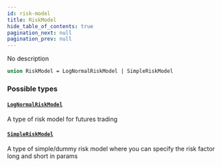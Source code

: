 ```yaml
---
id: risk-model
title: RiskModel
hide_table_of_contents: true
pagination_next: null
pagination_prev: null
---
```



No description

```graphql
union RiskModel = LogNormalRiskModel | SimpleRiskModel
```


### Possible types

#### [`LogNormalRiskModel`](/docs/testnet/graphql/objects/log-normal-risk-model)

A type of risk model for futures trading


#### [`SimpleRiskModel`](/docs/testnet/graphql/objects/simple-risk-model)

A type of simple/dummy risk model where you can specify the risk factor long and short in params




